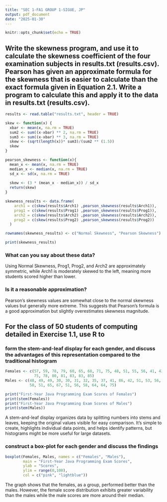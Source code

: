 ---
title: "SEC 1-FA1 GROUP 1-SIGUE, JP"
output: pdf_document
date: "2025-01-30"
---

```{r setup, include=FALSE}
knitr::opts_chunk$set(echo = TRUE)
```

## Write the skewness program, and use it to calculate the skewness coefficient of the four examination subjects in results.txt (results.csv). Pearson has given an approximate formula for the skewness that is easier to calculate than the exact formula given in Equation 2.1. Write a program to calculate this and apply it to the data in results.txt (results.csv).

```{r, tidy = TRUE}
results <- read.table("results.txt", header = TRUE)

skew <- function(x) {
  xbar <- mean(x, na.rm = TRUE)
  sum2 <- sum((x-xbar) ** 2, na.rm = TRUE)
  sum3 <- sum((x-xbar) ** 3, na.rm = TRUE)
  skew <- (sqrt(length(x))* sum3)/(sum2 ** (1.5))
  skew
}

pearson_skewness <- function(x){
  mean_x <- mean(x, na.rm = TRUE)
  median_x <- median(x, na.rm = TRUE)
  sd_x <- sd(x, na.rm = TRUE)
  
  skew <- (3 * (mean_x - median_x)) / sd_x
  return(skew)
}

skewness_results <- data.frame(
    arch1 = c(skew(results$Arch1) ,pearson_skewness(results$Arch1)),
    prog1 = c(skew(results$Prog1) ,pearson_skewness(results$Prog1)),
    arch2 = c(skew(results$Arch2) ,pearson_skewness(results$Arch2)),
    prog2 = c(skew(results$Prog2) ,pearson_skewness(results$Prog2))
  )

rownames(skewness_results) <- c("Normal Skewness", "Pearson Skewness")

print(skewness_results)
```
### What can you say about these data?

Using Normal Skewness, Prog1, Prog2, and Arch2 are approximately symmetric, while Arch1 is moderately skewed to the left, meaning more students scored higher than lower.

### Is it a reasonable approximation?

Pearson’s skewness values are somewhat close to the normal skewness values but generally more extreme. This suggests that Pearson’s formula is a good approximation but slightly overestimates skewness magnitude.

## For the class of 50 students of computing detailed in Exercise 1.1, use R to

### form the stem-and-leaf display for each gender, and discuss the  advantages of this representation compared to the traditional histogram

```{r, tidy = TRUE}
Females <- c(57, 59, 78, 79, 60, 65, 68, 71, 75, 48, 51, 55, 56, 41, 43, 44, 
             75, 78, 80, 81, 83, 83, 85)
Males <- c(48, 49, 49, 30, 30, 31, 32, 35, 37, 41, 86, 42, 51, 53, 56, 42, 44, 
           50, 51, 65, 67, 51, 56, 58, 64, 64, 75)

print("First-Year Java Programming Exam Scores of Females")
print(stem(Females))
print("First-Year Java Programming Exam Scores of Males")
print(stem(Males))

```

A stem-and-leaf display organizes data by splitting numbers into stems and leaves, keeping the original values visible for easy comparison. It’s simple to create, highlights individual data points, and helps identify patterns, but histograms might be more useful for large datasets.

### construct a box-plot for each gender and discuss the findings

```{r, tidy = TRUE}
boxplot(Females, Males, names = c("Females", "Males"), 
        main = "First-Year Java Programming Exam Scores", 
        ylab = "Scores", 
        ylim = range(0,100),
        col = c("pink", "lightblue"))

```

The graph shows that the females, as a group, performed better than the males. However, the female score distribution exhibits greater variability than the males while the male scores are more around their median.